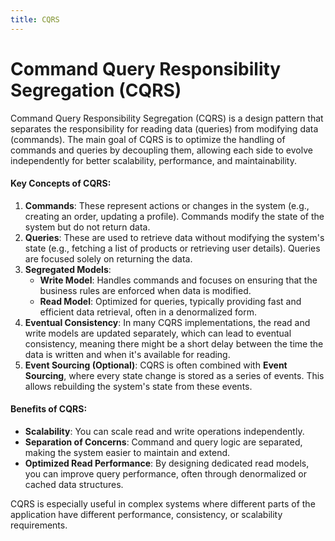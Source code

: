 ```yaml
---
title: CQRS
---
```


# Command Query Responsibility Segregation (CQRS)

Command Query Responsibility Segregation (CQRS) is a design pattern that separates the responsibility for reading data (queries) from modifying data (commands). The main goal of CQRS is to optimize the handling of commands and queries by decoupling them, allowing each side to evolve independently for better scalability, performance, and maintainability.

#### Key Concepts of CQRS:
1. **Commands**: These represent actions or changes in the system (e.g., creating an order, updating a profile). Commands modify the state of the system but do not return data.
2. **Queries**: These are used to retrieve data without modifying the system's state (e.g., fetching a list of products or retrieving user details). Queries are focused solely on returning the data.
3. **Segregated Models**:
   - **Write Model**: Handles commands and focuses on ensuring that the business rules are enforced when data is modified.
   - **Read Model**: Optimized for queries, typically providing fast and efficient data retrieval, often in a denormalized form.
4. **Eventual Consistency**: In many CQRS implementations, the read and write models are updated separately, which can lead to eventual consistency, meaning there might be a short delay between the time the data is written and when it's available for reading.
5. **Event Sourcing (Optional)**: CQRS is often combined with **Event Sourcing**, where every state change is stored as a series of events. This allows rebuilding the system's state from these events.

#### Benefits of CQRS:
- **Scalability**: You can scale read and write operations independently.
- **Separation of Concerns**: Command and query logic are separated, making the system easier to maintain and extend.
- **Optimized Read Performance**: By designing dedicated read models, you can improve query performance, often through denormalized or cached data structures.

CQRS is especially useful in complex systems where different parts of the application have different performance, consistency, or scalability requirements.
